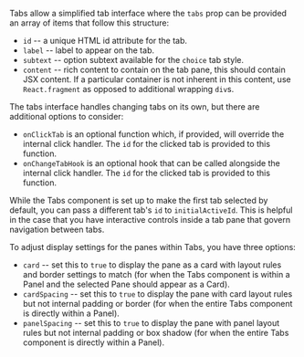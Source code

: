 
<Meta title="Sage/Tabs/Notes" />

Tabs allow a simplified tab interface where the `tabs` prop can be provided an array of items that follow this structure:

- `id` -- a unique HTML id attribute for the tab.
- `label` -- label to appear on the tab.
- `subtext` -- option subtext available for the `choice` tab style.
- `content` -- rich content to contain on the tab pane, this should contain JSX content. If a particular container is not inherent in this content, use `React.fragment` as opposed to additional wrapping `div`s.

The tabs interface handles changing tabs on its own, but there are additional options to consider:

- `onClickTab` is an optional function which, if provided, will override the internal click handler. The `id` for the clicked tab is provided to this function.
- `onChangeTabHook` is an optional hook that can be called alongside the internal click handler. The `id` for the clicked tab is provided to this function.

While the Tabs component is set up to make the first tab selected by default, you can pass a different tab's `id` to `initialActiveId`. This is helpful in the case that you have interactive controls inside a tab pane that govern navigation between tabs.

To adjust display settings for the panes within Tabs, you have three options:

- `card` -- set this to `true` to display the pane as a card with layout rules and border settings to match (for when the Tabs component is within a Panel and the selected Pane should appear as a Card).
- `cardSpacing` -- set this to `true` to display the pane with card layout rules but not internal padding or border (for when the entire Tabs component is directly within a Panel).
- `panelSpacing` -- set this to `true` to display the pane with panel layout rules but not internal padding or box shadow (for when the entire Tabs component is directly within a Panel).
